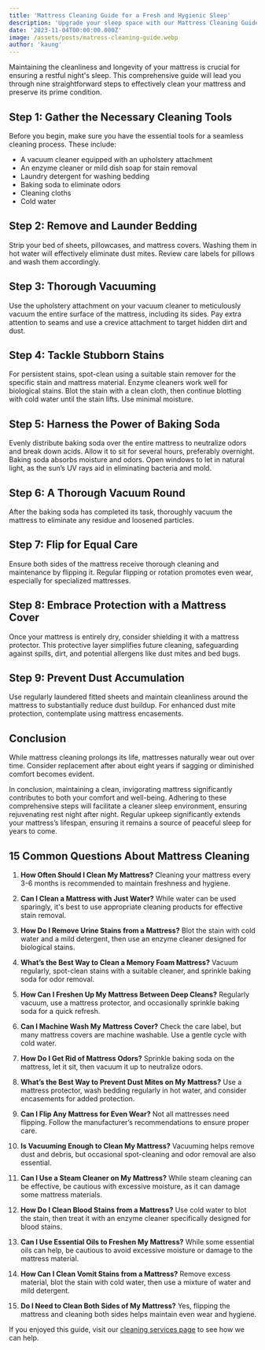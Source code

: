 ```yaml
---
title: 'Mattress Cleaning Guide for a Fresh and Hygienic Sleep'
description: 'Upgrade your sleep space with our Mattress Cleaning Guide! Elevate hygiene, banish allergens, and enjoy a revitalized sleep haven. Dive into expert tips for a fresher, healthier rest.'
date: '2023-11-04T00:00:00.000Z'
image: /assets/posts/matress-cleaning-guide.webp
author: 'kaung'
---
```


Maintaining the cleanliness and longevity of your mattress is crucial for ensuring a restful night's sleep. This comprehensive guide will lead you through nine straightforward steps to effectively clean your mattress and preserve its prime condition.

## Step 1: Gather the Necessary Cleaning Tools

Before you begin, make sure you have the essential tools for a seamless cleaning process. These include:

-   A vacuum cleaner equipped with an upholstery attachment
-   An enzyme cleaner or mild dish soap for stain removal
-   Laundry detergent for washing bedding
-   Baking soda to eliminate odors
-   Cleaning cloths
-   Cold water

## Step 2: Remove and Launder Bedding

Strip your bed of sheets, pillowcases, and mattress covers. Washing them in hot water will effectively eliminate dust mites. Review care labels for pillows and wash them accordingly.

## Step 3: Thorough Vacuuming

Use the upholstery attachment on your vacuum cleaner to meticulously vacuum the entire surface of the mattress, including its sides. Pay extra attention to seams and use a crevice attachment to target hidden dirt and dust.

## Step 4: Tackle Stubborn Stains

For persistent stains, spot-clean using a suitable stain remover for the specific stain and mattress material. Enzyme cleaners work well for biological stains. Blot the stain with a clean cloth, then continue blotting with cold water until the stain lifts. Use minimal moisture.

## Step 5: Harness the Power of Baking Soda

Evenly distribute baking soda over the entire mattress to neutralize odors and break down acids. Allow it to sit for several hours, preferably overnight. Baking soda absorbs moisture and odors. Open windows to let in natural light, as the sun’s UV rays aid in eliminating bacteria and mold.

## Step 6: A Thorough Vacuum Round

After the baking soda has completed its task, thoroughly vacuum the mattress to eliminate any residue and loosened particles.

## Step 7: Flip for Equal Care

Ensure both sides of the mattress receive thorough cleaning and maintenance by flipping it. Regular flipping or rotation promotes even wear, especially for specialized mattresses.

## Step 8: Embrace Protection with a Mattress Cover

Once your mattress is entirely dry, consider shielding it with a mattress protector. This protective layer simplifies future cleaning, safeguarding against spills, dirt, and potential allergens like dust mites and bed bugs.

## Step 9: Prevent Dust Accumulation

Use regularly laundered fitted sheets and maintain cleanliness around the mattress to substantially reduce dust buildup. For enhanced dust mite protection, contemplate using mattress encasements.

## Conclusion

While mattress cleaning prolongs its life, mattresses naturally wear out over time. Consider replacement after about eight years if sagging or diminished comfort becomes evident.

In conclusion, maintaining a clean, invigorating mattress significantly contributes to both your comfort and well-being. Adhering to these comprehensive steps will facilitate a cleaner sleep environment, ensuring rejuvenating rest night after night. Regular upkeep significantly extends your mattress’s lifespan, ensuring it remains a source of peaceful sleep for years to come.

## 15 Common Questions About Mattress Cleaning

1. **How Often Should I Clean My Mattress?**
   Cleaning your mattress every 3-6 months is recommended to maintain freshness and hygiene.

2. **Can I Clean a Mattress with Just Water?**
   While water can be used sparingly, it's best to use appropriate cleaning products for effective stain removal.

3. **How Do I Remove Urine Stains from a Mattress?**
   Blot the stain with cold water and a mild detergent, then use an enzyme cleaner designed for biological stains.

4. **What’s the Best Way to Clean a Memory Foam Mattress?**
   Vacuum regularly, spot-clean stains with a suitable cleaner, and sprinkle baking soda for odor removal.

5. **How Can I Freshen Up My Mattress Between Deep Cleans?**
   Regularly vacuum, use a mattress protector, and occasionally sprinkle baking soda for a quick refresh.

6. **Can I Machine Wash My Mattress Cover?**
   Check the care label, but many mattress covers are machine washable. Use a gentle cycle with cold water.

7. **How Do I Get Rid of Mattress Odors?**
   Sprinkle baking soda on the mattress, let it sit, then vacuum it up to neutralize odors.

8. **What’s the Best Way to Prevent Dust Mites on My Mattress?**
   Use a mattress protector, wash bedding regularly in hot water, and consider encasements for added protection.

9. **Can I Flip Any Mattress for Even Wear?**
   Not all mattresses need flipping. Follow the manufacturer’s recommendations to ensure proper care.

10. **Is Vacuuming Enough to Clean My Mattress?**
    Vacuuming helps remove dust and debris, but occasional spot-cleaning and odor removal are also essential.

11. **Can I Use a Steam Cleaner on My Mattress?**
    While steam cleaning can be effective, be cautious with excessive moisture, as it can damage some mattress materials.

12. **How Do I Clean Blood Stains from a Mattress?**
    Use cold water to blot the stain, then treat it with an enzyme cleaner specifically designed for blood stains.

13. **Can I Use Essential Oils to Freshen My Mattress?**
    While some essential oils can help, be cautious to avoid excessive moisture or damage to the mattress material.

14. **How Can I Clean Vomit Stains from a Mattress?**
    Remove excess material, blot the stain with cold water, then use a mixture of water and mild detergent.

15. **Do I Need to Clean Both Sides of My Mattress?**
    Yes, flipping the mattress and cleaning both sides helps maintain even wear and hygiene.

If you enjoyed this guide, visit our [cleaning services page](/) to see how we can help.
